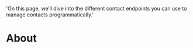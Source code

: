  'On this page, we’ll dive into the different contact endpoints you can use to manage contacts programmatically.'

# About
